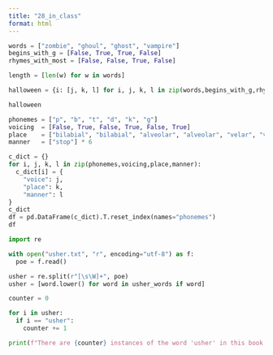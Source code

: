 ```yaml
---
title: "28_in_class"
format: html
---
```

```python
words = ["zombie", "ghoul", "ghost", "vampire"]
begins_with_g = [False, True, True, False]
rhymes_with_most = [False, False, True, False]

length = [len(w) for w in words]

halloween = {i: [j, k, l] for i, j, k, l in zip(words,begins_with_g,rhymes_with_most,length)}

halloween
```

```python
phonemes = ["p", "b", "t", "d", "k", "g"]
voicing  = [False, True, False, True, False, True]
place    = ["bilabial", "bilabial", "alveolar", "alveolar", "velar", "velar"]
manner   = ["stop"] * 6

c_dict = {}
for i, j, k, l in zip(phonemes,voicing,place,manner):
  c_dict[i] = {
    "voice": j,
    "place": k,
    "manner": l
}
c_dict
df = pd.DataFrame(c_dict).T.reset_index(names="phonemes")
df
```




```python
import re

with open("usher.txt", "r", encoding="utf-8") as f:
  poe = f.read()

usher = re.split(r"[\s\W]+", poe)
usher = [word.lower() for word in usher_words if word]

counter = 0

for i in usher:
  if i == "usher":
    counter += 1

print(f"There are {counter} instances of the word 'usher' in this book.")

```

